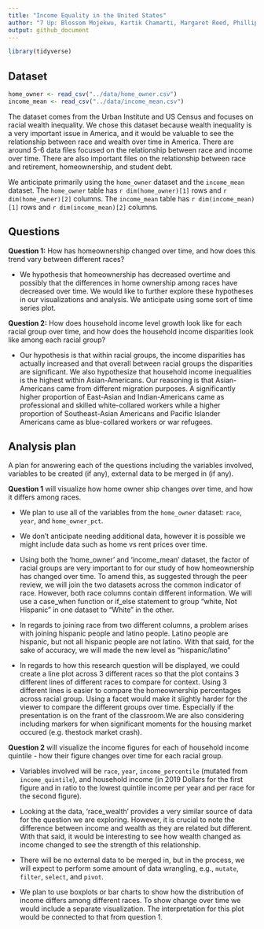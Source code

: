 ```yaml
---
title: "Income Equality in the United States"
author: "7 Up: Blossom Mojekwu, Kartik Chamarti, Margaret Reed, Phillip Harmadi"
output: github_document
---
```


```r
library(tidyverse)
```

## Dataset

```r
home_owner <- read_csv("../data/home_owner.csv")
income_mean <- read_csv("../data/income_mean.csv")
```

The dataset comes from the Urban Institute and US Census and focuses on racial
wealth inequality. We chose this dataset because wealth inequality is a very
important issue in America, and it would be valuable to see the relationship
between race and wealth over time in America. There are around 5-6 data files
focused on the relationship between race and income over time. There are also
important files on the relationship between race and retirement, homeownership, 
and student debt. 

We anticipate primarily using the `home_owner` dataset and the 
`income_mean` dataset. The `home_owner` table has `r dim(home_owner)[1]` 
rows and `r dim(home_owner)[2]` columns. The `income_mean` table has 
`r dim(income_mean)[1]` rows and `r dim(income_mean)[2]` columns. 

## Questions

**Question 1:** How has homeownership changed over time, and how does this trend 
vary between different races?

- We hypothesis that homeownership has decreased overtime and possibly that the 
differences in home ownership among races have decreased over time. We would 
like to further explore these hypotheses in our visualizations and analysis. We 
anticipate using some sort of time series plot.

**Question 2:** How does household income level growth look like for each racial
group over time, and how does the household income disparities look like among 
each racial group?

- Our hypothesis is that within racial groups, the income disparities 
has actually increased and that overall between racial groups the disparities 
are significant. We also hypothesize that household income inequalities is the 
highest within Asian-Americans. Our reasoning is that Asian-Americans came from 
different migration purposes. A significantly higher proportion of East-Asian 
and Indian-Americans came as professional and skilled white-collared workers 
while a higher proportion of Southeast-Asian Americans and Pacific Islander 
Americans came as blue-collared workers or war refugees.

## Analysis plan

A plan for answering each of the questions including the variables involved, 
variables to be created (if any), external data to be merged in (if any).

**Question 1** will visualize how home owner ship changes over time, and how it
differs among races. 

- We plan to use all of the variables from the `home_owner` dataset: `race`, 
`year`, and `home_owner_pct`.

- We don't anticipate needing additional data, however it is possible we might 
include data such as home vs rent prices over time.

- Using both the 'home_owner' and 'income_mean' dataset, the factor of racial
groups are very important to for our study of how homeownership has changed
over time. To amend this, as suggested through the peer review, we will join
the two datasets across the common indicator of race. However, both race columns
contain different information. We will use a case_when function or if_else 
statement to group "white, Not Hispanic" in one dataset to "White" in the other.

- In regards to joining race from two different columns, a problem arises with 
joining hispanic people and latino people. Latino people are hispanic, but
not all hispanic people are not latino. With that said, for the sake of
accuracy, we will made the new level as "hispanic/latino"

- In regards to how this research question will be displayed, we could create
a line plot across 3 different races so that the plot contains 3 different lines
of different races to compare for context. Using 3 different lines is easier
to compare the homeownership percentages across racial group. Using a facet
would make it slightly harder for the viewer to compare the different groups
over time. Especially if the presentation is on the frant of the classroom.We 
are also considering including markers for when significant moments for the
housing market occured (e.g. thestock market crash).

**Question 2** will visualize the income figures for each of household income 
quintile - how their figure changes over time for each racial group.

- Variables involved will be `race`, `year`, `income_percentile` (mutated from 
`income_quintile`), and household income (in 2019 Dollars for the first figure 
and in ratio to the lowest quintile income per year and per race for the 
second figure).

- Looking at the data, 'race_wealth' provides a very similar source of data
for the question we are exploring. However, it is crucial to note the difference
between income and wealth as they are related but different. With that said, it
would be interesting to see how wealth changed as income changed to see the 
strength of this relationship. 

- There will be no external data to be merged in, but in the process, we will 
expect to perform some amount of data wrangling, e.g., `mutate`, `filter`, 
`select`, and `pivot`.

- We plan to use boxplots or bar charts to show how the distribution of income 
differs among different races. To show change over time we would include a 
separate visualization. The interpretation for this plot would be connected to 
that from question 1.

